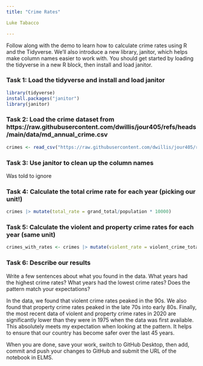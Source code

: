 ```yaml
---
title: "Crime Rates"

Luke Tabacco

---
```


Follow along with the demo to learn how to calculate crime rates using R and the Tidyverse. We'll also introduce a new library, janitor, which helps make column names easier to work with. You should get started by loading the tidyverse in a new R block, then install and load janitor.

### Task 1: Load the tidyverse and install and load janitor

```r
library(tidyverse)
install.packages("janitor")
library(janitor)
```



### Task 2: Load the crime dataset from https://raw.githubusercontent.com/dwillis/jour405/refs/heads/main/data/md_annual_crime.csv

```r
crimes <- read_csv("https://raw.githubusercontent.com/dwillis/jour405/refs/heads/main/data/md_annual_crime.csv") |> clean_names()
```


### Task 3: Use janitor to clean up the column names

Was told to ignore

### Task 4: Calculate the total crime rate for each year (picking our unit!)

```r
crimes |> mutate(total_rate = grand_total/population * 10000)
```



### Task 5: Calculate the violent and property crime rates for each year (same unit)

```r
crimes_with_rates <- crimes |> mutate(violent_rate = violent_crime_total/population * 10000, property_rate = property_crime_total/population * 10000)
```



### Task 6: Describe our results

Write a few sentences about what you found in the data. What years had the highest crime rates? What years had the lowest crime rates? Does the pattern match your expectations?

In the data, we found that violent crime rates peaked in the 90s. We also found that property crime rates peaked in the late 70s into early 80s. Finally, the most recent data of violent and property crime rates in 2020 are significantly lower than they were in 1975 when the data was first available. This absolutely meets my expectation when looking at the pattern. It helps to ensure that our country has become safer over the last 45 years. 


When you are done, save your work, switch to GitHub Desktop, then add, commit and push your changes to GitHub and submit the URL of the notebook in ELMS.

